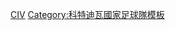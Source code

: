 {{National squad
 | name      = 2012年非洲國家盃足球賽科特迪瓦參賽名單
 | bg        = #F77F00
 | fg        = white
 | bordercolor = #009E60
 | country   = 科特迪瓦
 | flag      = Cote d'Ivoire
 | comp link = 2012年非洲國家盃
 | comp      = 2012年非洲國家盃
 | p1        = {{link-en|保巴卡·巴利|Boubacar Barry|-{zh-hans:巴利;zh-hk:巴利;zh-tw:巴利;}-}}
 | p2        = {{link-en|班捷文·安古亞|Benjamin Angoua|-{zh-hans:安古亞;zh-hk:安古亞;zh-tw:安古亞;}-}}
 | p3        = {{link-en|艾法·波卡|Arthur Boka|-{zh-hans:博卡;zh-hk:波卡;zh-tw:博卡;}-}}
 | p4        = [[科洛·图雷|-{zh-hans:科洛·图雷;zh-hk:高路·托尼;zh-tw:科洛·圖雷;}-]] 
 | p5        = [[迪迪埃·索高拿|-{zh-hans:佐科拉;zh-hk:索高拿;zh-tw:佐科拉;}-]]
 | p6        = {{link-en|雅克·哥素|Jean-Jacques Gosso|-{zh-hans:哥素;zh-hk:哥素;zh-tw:哥素;}-}}
 | p7        = [[赛义杜·敦比亚|-{zh-hans:敦比亚;zh-hk:杜姆比亞;zh-tw:敦比亚;}-]] 
 | p8        = [[萨洛蒙·卡卢|-{zh-hans:卡卢;zh-hk:卡勞;zh-tw:卡盧;}-]]
 | p9        = [[谢克·蒂奥特|-{zh-hans:蒂奥特;zh-hk:迪奧堤;zh-tw:迪奧迪;}-]] 
 | p10       = [[热尔维尼奥|-{zh-hans:热尔维尼奥;zh-hk:謝雲奴;zh-tw:謝雲奴;}-]] 
 | p11       = [[迪迪埃·德罗巴|-{zh-hans:德罗巴;zh-hk:杜奧巴;zh-tw:德羅巴;}-]] [[File:Captain sports.svg|10px|link=隊長 (足球)|alt=队长]]
 | p12       = [[韋菲特·邦尼|-{zh-hans:波尼;zh-hk:邦尼;zh-tw:邦尼;}-]]
 | p13       = {{link-en|迪迪亞·耶高蘭|Didier Ya Konan|-{zh-hans:亚科南;zh-hk:耶高蘭;zh-tw:耶高蘭;}-}}
 | p14       = {{link-en|卡弗姆巴·库利巴利|Kafoumba Coulibaly|-{zh-hans:库利巴利;zh-hk:古尼巴利;zh-tw:库利巴利;}-}}
 | p15       = [[麥斯·格拉度|-{zh-hans:格拉度;zh-hk:格拉度;zh-tw:格拉度;}-]]
 | p16       = {{link-en|丹尼爾·耶保亞|Daniel Yeboah|耶保亞}}
 | p17       = [[Siaka Tiéné|迪爾尼]]
 | p18       = [[阿卜杜爾·卡達·基達|-{zh-hans:卡德尔·凯塔;zh-hk:卡達·基達;zh-tw:卡德爾·凱塔;}-]] 
 | p19       = [[耶耶·托尼|-{zh-hans:亚亚·图雷;zh-hk:耶耶·托尼;zh-tw:亞亞·圖雷;}-]] 
 | p20       = {{link-en|伊哥·盧奴|Igor Lolo|-{zh-hans:盧奴;zh-hk:盧奴;zh-tw:盧奴;}-}} 
 | p21       = [[埃曼纽埃尔·埃布埃|-{zh-hans:埃布埃;zh-hk:伊保爾;zh-tw:埃布埃;}-]]
 | p22       = {{link-en|蘇·班巴|Sol Bamba|班巴}}
 | p23       = {{link-en|吉拉德·加纳乌恩|Gérard Gnanhouan|-{zh-hans:格蘭賀恩;zh-hk:格蘭賀恩;zh-tw:格蘭賀恩;}-}}
 | coach     = [[François Zahoui|沙候爾]]
}}<noinclude>
[[Category:2012年非洲國家盃足球賽參賽名單模板|CIV]]
[[Category:科特迪瓦國家足球隊模板]]
</noinclude>
